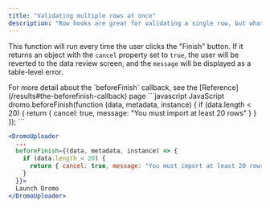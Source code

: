 ```yaml
---
title: "Validating multiple rows at once"
description: "Row hooks are great for validating a single row, but what if you want to validate multiple rows at once? For example, you want to make sure that the user has imported at least 20 rows. In this case, you can use the beforeFinish callback."
---
```


This function will run every time the user clicks the "Finish" button. If it returns an object with the `cancel` property set to `true`, the user will be reverted to the data review screen, and the `message` will be displayed as a table-level error.

<Info>
  For more detail about the `beforeFinish` callback, see the [Reference](/results#the-beforefinish-callback) page
</Info>

<CodeGroup>
```javascript JavaScript
dromo.beforeFinish(function (data, metadata, instance) {
  if (data.length < 20) {
    return { cancel: true, message: "You must import at least 20 rows" }
  }
});
```

```jsx React
<DromoUploader
  ...
  beforeFinish={(data, metadata, instance) => {
    if (data.length < 20) {
      return { cancel: true, message: "You must import at least 20 rows" }
    }
  }}>
  Launch Dromo
</DromoUploader>
```
</CodeGroup>
